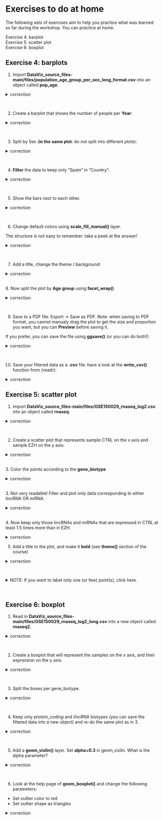 # Exercises to do at home

The following sets of exercises aim to help you practice what was learned so far during the workshop. You can practice at home.
<br>

Exercise 4: barplot
<br>
Exercise 5: scatter plot
<br>
Exercise 6: boxplot
<br>

## Exercise 4: barplots

1. Import **DataViz_source_files-main/files/population_age_group_per_sex_long_format.csv** into an object called **pop_age**.

<details>
<summary>
correction
</summary>

```r
pop_age <- read_csv("DataViz_source_files-main/files/population_age_group_per_sex_long_format.csv")
```

</details>

<br>

2. Create a barplot that shows the number of people per **Year**:

<details>
<summary>
correction
</summary>

```r
ggplot(data=pop_age, mapping=aes(x=Year, y=Population)) + 
  geom_bar(stat="identity")
```

</details>

<br>

3. Split by Sex (**in the same plot**: do not split into different plots):


<details>
<summary>
correction
</summary>

```r
ggplot(data=pop_age, mapping=aes(x=Year, y=Population, fill=Sex)) + 
  geom_bar(stat="identity")
```

</details>

<br>

4. **Filter** the data to keep only "Spain" in "Country":

  
<details>
<summary>
correction
</summary>

```r
pop_age_spain <- filter(pop_age, Country=="Spain")
ggplot(data=pop_age_spain, mapping=aes(x=Year, y=Population, fill=Sex)) + 
  geom_bar(stat="identity")
```


</details>

<br>

5. Show the bars next to each other.

<details>
<summary>
correction
</summary>

```r
ggplot(data=pop_age_spain, mapping=aes(x=Year, y=Population, fill=Sex)) + 
  geom_bar(stat="identity", position="dodge")
```

</details>

<br>


6. Change default colors using **scale_fill_manual()** layer.

The structure is not easy to remember: take a peek at the answer!

  
<details>
<summary>
correction
</summary>

```r
ggplot(data=pop_age_spain, mapping=aes(x=Year, y=Population, fill=Sex)) + 
  geom_bar(stat="identity", position="dodge") + 
  scale_fill_manual(values=c(Female="darkgreen", Male="red"))
```

</details>

<br>

7. Add a title, change the theme / background:

<details>
<summary>
correction
</summary>

```r
ggplot(data=pop_age_spain, mapping=aes(x=Year, y=Population, fill=Sex)) +
  geom_bar(stat="identity", position="dodge") + 
  scale_fill_manual(values=c("darkgreen", "red")) + 
  ggtitle("Spanish population from 1950 to 2021 per sex") + 
  theme_minimal()
```

</details>

<br>
8. Now split the plot by **Age group** using **facet_wrap()**

<details>
<summary>
correction
</summary>

```r
ggplot(data=pop_age_spain, mapping=aes(x=Year, y=Population, fill=Sex)) +
  geom_bar(stat="identity", position="dodge") + 
  scale_fill_manual(values=c("darkgreen", "red")) + 
  ggtitle("Spanish population from 1950 to 2021 per sex") + 
  theme_minimal() +
  facet_wrap(~Age_group)
```

</details>
<br>

9. Save to a PDF file: Export -> Save as PDF. Note: when saving to PDF format, you cannot manualy drag the plot to get the size and proportion you want, but you can **Preview** before saving it.

If you prefer, you can save the file using **ggsave()** (or you can do both!).

<details>
<summary>
correction
</summary>

```r
# first, save to an object
plot_age <- ggplot(data=pop_age_spain, mapping=aes(x=Year, y=Population, fill=Sex)) +
  geom_bar(stat="identity", position="dodge") + 
  scale_fill_manual(values=c("darkgreen", "red")) + 
  ggtitle("Spanish population from 1950 to 2021 per sex") + 
  theme_minimal() +
  facet_wrap(~Age_group)

# save file
ggsave(filename="population_age_sex_Spain.pdf", plot=plot_age, device = "pdf", units = "in", width = 10, height = 8)
```

</details>

<br>

10. Save your filtered data as a **.csv** file: have a look at the **write_csv()** function from {readr}:

<details>
<summary>
correction
</summary>

```r
write_csv(pop_age_spain, "subset_spain.csv")
```

</details>

## Exercise 5: scatter plot

1. Import **DataViz_source_files-main/files/GSE150029_rnaseq_log2.csv** into an object called **rnaseq**.

<details>
<summary>
correction
</summary>

```r
rnaseq <- read_csv("DataViz_source_files-main/files/GSE150029_rnaseq_log2.csv")
```

</details>
<br>

2. Create a scatter plot that represents sample CTRL on the x axis and sample EZH on the y axis.

<details>
<summary>
correction
</summary>

```r
ggplot(data=rnaseq, mapping=aes(x=CTRL, y=EZH)) +
  geom_point()
```

</details>

<br>
3. Color the points according to the **gene_biotype**

<details>
<summary>
correction
</summary>

```r
ggplot(data=rnaseq, mapping=aes(x=CTRL, y=EZH, color=gene_biotype)) +
  geom_point()
```

</details>

<br>
3. Not very readable! Filter and plot only data corresponding to either lincRNA OR miRNA.

<details>
<summary>
correction
</summary>

```r
rnaseq_linc_mirna_filter1 <- filter(rnaseq, (gene_biotype=="lincRNA" | gene_biotype=="miRNA"))

ggplot(data=rnaseq_linc_mirna_filter1, mapping=aes(x=CTRL, y=EZH, color=gene_biotype)) +
  geom_point()
```

</details>

<br>
4. Now keep only those lincRNAs and miRNAs that are expressed in CTRL at least 1.5 times more than in EZH.

<details>
<summary>
correction
</summary>

```r
rnaseq_linc_mirna_filter2 <- filter(rnaseq, (gene_biotype=="lincRNA" | gene_biotype=="miRNA") & CTRL > 1.5*EZH)

ggplot(data=rnaseq_linc_mirna_filter2, mapping=aes(x=CTRL, y=EZH, color=gene_biotype)) +
  geom_point()
```

</details>

5. Add a title to the plot, and make it **bold** (see **theme()** section of the course)

<details>
<summary>
correction
</summary>

```r
ggplot(data=rnaseq_linc_mirna_filter2, mapping=aes(x=CTRL, y=EZH, color=gene_biotype)) +
  geom_point() +
  ggtitle("lincRNA and miRNA") +
  theme(plot.title = element_text(face = "bold"))
```

</details>
<br>

<details>
<summary>
NOTE: If you want to label only one (or few) point(s), click here.
</summary>

First, filter the data frame:
```r
SNHG8 <- filter(rnaseq, gene_name=="SNHG8")
```

Then, add it to geom_text:

```r
ggplot(data=rnaseq_linc_mirna_filter2, mapping=aes(x=CTRL, y=EZH, color=gene_biotype)) +
  geom_point() +
  ggtitle("lincRNA and miRNA") +
  theme(plot.title = element_text(face = "bold")) +
  geom_text(data=SNHG8, label="SNHG8", show.legend = FALSE)
```

</details>
<br>


## Exercise 6: boxplot

1. Read in **DataViz_source_files-main/files/GSE150029_rnaseq_log2_long.csv** into a new object called **rnaseq2**.

<details>
<summary>
correction
</summary>

```r
rnaseq2 <- read_csv("DataViz_source_files-main/files/GSE150029_rnaseq_log2_long.csv")
```

</details>

<br>

2. Create a boxplot that will represent the samples on the x axis, and their expression on the y axis.

<details>
<summary>
correction
</summary>

```r
ggplot(data=rnaseq2, mapping=aes(x=sample, y=log2_counts)) + 
  geom_boxplot()
```

</details>

<br>

3. Split the boxes per gene_biotype.

<details>
<summary>
correction
</summary>

```r
ggplot(data=rnaseq2, mapping=aes(x=sample, y=log2_counts, fill=gene_biotype)) + 
  geom_boxplot()
```

</details>
<br>

4. Keep only *protein_coding* and *lincRNA* biotypes (you can save the filtered data into a new object) and re-do the same plot as in 3.

<details>
<summary>
correction
</summary>

```r
rnaseq2_filtered <- filter(rnaseq2, gene_biotype=="protein_coding" | gene_biotype=="lincRNA")

ggplot(data=rnaseq2_filtered, mapping=aes(x=sample, y=log2_counts, fill=gene_biotype)) + 
  geom_boxplot()
```

</details>

<br>

5. Add a **geom_violin()** layer. Set **alpha=0.3** in geom_violin. What is the alpha parameter?

<details>
<summary>
correction
</summary>

```r
ggplot(data=rnaseq2_filtered, mapping=aes(x=sample, y=log2_counts, fill=gene_biotype)) + 
  geom_boxplot() +
  geom_violin(alpha=0.3)

# if boxplot and violin plots are misaligned, you can play with the position parameter in geom_violin, such as:
# geom_violin(position=position_dodge(0.7))
```

</details>

<br>

6. Look at the help page of **geom_boxplot()** and change the following parameters:

* Set outlier color to red
* Set outlier shape as triangles

<details>
<summary>
correction
</summary>

```r
ggplot(data=rnaseq2_filtered, mapping=aes(x=sample, y=log2_counts, fill=gene_biotype)) + 
  geom_boxplot(outlier.colour = "red", outlier.shape = "triangle")
```

</details>


